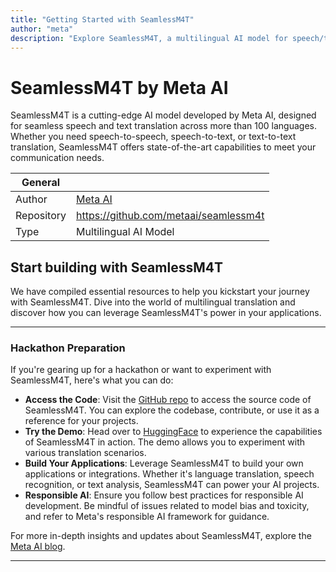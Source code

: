 ```yaml
---
title: "Getting Started with SeamlessM4T"
author: "meta"
description: "Explore SeamlessM4T, a multilingual AI model for speech/text translation in 100+ languages."
---
```


# SeamlessM4T by Meta AI
SeamlessM4T is a cutting-edge AI model developed by Meta AI, designed for seamless speech and text translation across more than 100 languages. Whether you need speech-to-speech, speech-to-text, or text-to-text translation, SeamlessM4T offers state-of-the-art capabilities to meet your communication needs.

| General  |  |
| --- | --- |
| Author | [Meta AI](https://lablab.ai/tech/meta)  |
| Repository | https://github.com/metaai/seamlessm4t |
| Type | Multilingual AI Model |


## Start building with SeamlessM4T

We have compiled essential resources to help you kickstart your journey with SeamlessM4T. Dive into the world of multilingual translation and discover how you can leverage SeamlessM4T's power in your applications.

---

### Hackathon Preparation

If you're gearing up for a hackathon or want to experiment with SeamlessM4T, here's what you can do:

* **Access the Code**: Visit the [GitHub repo](https://github.com/facebookresearch/seamless_communication) to access the source code of SeamlessM4T. You can explore the codebase, contribute, or use it as a reference for your projects.
* **Try the Demo**: Head over to [HuggingFace](https://huggingface.co/spaces/facebook/seamless_m4t) to experience the capabilities of SeamlessM4T in action. The demo allows you to experiment with various translation scenarios.
* **Build Your Applications**: Leverage SeamlessM4T to build your own applications or integrations. Whether it's language translation, speech recognition, or text analysis, SeamlessM4T can power your AI projects.
* **Responsible AI**: Ensure you follow best practices for responsible AI development. Be mindful of issues related to model bias and toxicity, and refer to Meta's responsible AI framework for guidance.

For more in-depth insights and updates about SeamlessM4T, explore the [Meta AI blog](https://ai.meta.com/blog/seamless-m4t/).

---
